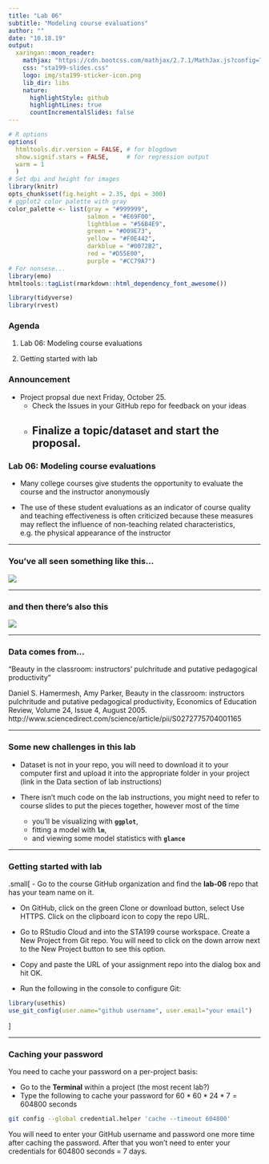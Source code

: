 ```yaml
---
title: "Lab 06"
subtitle: "Modeling course evaluations"
author: ""
date: "10.18.19"
output:
  xaringan::moon_reader:
    mathjax: "https://cdn.bootcss.com/mathjax/2.7.1/MathJax.js?config=TeX-MML-AM_HTMLorMML"
    css: "sta199-slides.css"
    logo: img/sta199-sticker-icon.png
    lib_dir: libs
    nature:
      highlightStyle: github
      highlightLines: true
      countIncrementalSlides: false
---
```


```r
# R options
options(
  htmltools.dir.version = FALSE, # for blogdown
  show.signif.stars = FALSE,     # for regression output
  warm = 1
  )
# Set dpi and height for images
library(knitr)
opts_chunk$set(fig.height = 2.35, dpi = 300) 
# ggplot2 color palette with gray
color_palette <- list(gray = "#999999", 
                      salmon = "#E69F00", 
                      lightblue = "#56B4E9", 
                      green = "#009E73", 
                      yellow = "#F0E442", 
                      darkblue = "#0072B2", 
                      red = "#D55E00", 
                      purple = "#CC79A7")
# For nonsese...
library(emo)
htmltools::tagList(rmarkdown::html_dependency_font_awesome())
```

```r
library(tidyverse)
library(rvest)
```

### Agenda

1. Lab 06: Modeling course evaluations

2. Getting started with lab

### Announcement

- Project propsal due next Friday, October 25. 
    - Check the Issues in your GitHub repo for feedback on your ideas 
    - Finalize a topic/dataset and start the proposal.
---

### Lab 06: Modeling course evaluations

- Many college courses give students the opportunity to evaluate the course and the instructor anonymously

- The use of these student evaluations as an indicator of course quality and teaching effectiveness is often criticized because these measures may reflect the influence of non-teaching related characteristics, e.g. the physical appearance of the instructor

---

### You've all seen something like this...

![](img/06/course-eval.jpg)

---

### and then there's also this

![](img/06/rmp.png)

---

### Data comes from...

"Beauty in the classroom: instructors’ pulchritude and putative pedagogical productivity" 

Daniel S. Hamermesh, Amy Parker, Beauty in the classroom: instructors pulchritude and putative pedagogical productivity, Economics of Education Review, Volume 24, Issue 4, August 2005. http://www.sciencedirect.com/science/article/pii/S0272775704001165

---

### Some new challenges in this lab

- Dataset is not in your repo, you will need to download it to your computer first and upload it into the appropriate folder in your project (link in the Data section of lab instructions)

- There isn't much code on the lab instructions, you might need to refer to course slides to put the pieces together, however most of the time 
    + you'll be visualizing with **`ggplot`**, 
    + fitting a model with **`lm`**, 
    + and viewing some model statistics with **`glance`**

---

### Getting started with lab

.small[
- Go to the course GitHub organization and find the **lab-06** repo that has your team name on it.

- On GitHub, click on the green Clone or download button, select Use HTTPS. Click on the clipboard icon to copy the repo URL.

- Go to RStudio Cloud and into the STA199 course workspace. Create a New Project from Git repo. You will need to click on the down arrow next to the New Project button to see this option.

- Copy and paste the URL of your assignment repo into the dialog box and hit OK.

- Run the following in the console to configure Git: 

```r
library(usethis)
use_git_config(user.name="github username", user.email="your email")
```
]

---

### Caching your password

You need to cache your password on a per-project basis: 

- Go to the **Terminal** within a project (the most recent lab?)
- Type the following to cache your password for $60 * 60 * 24 * 7 = 604800$ seconds

```bash
git config --global credential.helper 'cache --timeout 604800'
```

You will need to enter your GitHub username and password one more time after caching the password. After that you won't need to enter your credentials for 604800 seconds = 7 days.

